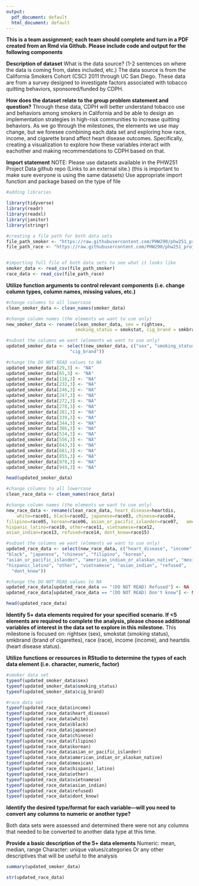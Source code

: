 ```yaml
---
output:
  pdf_document: default
  html_document: default
---
```

**This is a team assignment; each team should complete and turn in a PDF created from an Rmd via Github. Please include code and output for the following components**



**Description of dataset**
What is the data source? (1-2 sentences on where the data is coming from, dates included, etc.)
The data source is from the California Smokers Cohort (CSC) 2011 through UC San Diego. These data are from a survey designed to investigate factors associated with tobacco quitting behaviors, sponsored/funded by CDPH.




**How does the dataset relate to the group problem statement and question?**
Through these data, CDPH will better understand tobacco use and behaviors among smokers in California and be able to design an implementation strategies in high-risk communities to increase quitting behaviors. As we go through the milestones, the elements we use may change, but we foresee combining each data set and exploring how race, income, and cigarette brand affect heart disease outcomes. Specifically, creating a visualization to explore how these variables interact with eachother and making recommendations to CDPH based on that.



**Import statement**
NOTE: Please use datasets available in the PHW251 Project Data github repo (Links to an external site.) (this is important to make sure everyone is using the same datasets)
Use appropriate import function and package based on the type of file


```r

#adding libraries

library(tidyverse)
library(readr)
library(readxl)
library(janitor)
library(stringr)

```

```r
#creating a file path for both data sets
file_path_smoker <- "https://raw.githubusercontent.com/PHW290/phw251_projectdata/main/ca_csc_smoker_data.csv"
file_path_race <- "https://raw.githubusercontent.com/PHW290/phw251_projectdata/main/ca_csc_outcome_race_data.csv"


#importing full file of both data sets to see what it looks like
smoker_data <- read_csv(file_path_smoker)
race_data <- read_csv(file_path_race)

```


**Utilize function arguments to control relevant components (i.e. change column types, column names, missing values, etc.)**
```r

#change columns to all lowercase
clean_smoker_data <- clean_names(smoker_data)

#change column names (the elements we want to use only)
new_smoker_data <- rename(clean_smoker_data, sex = rightsex, 
                          smoking_status = smokstat, cig_brand = smkbrand)

#subset the columns we want (elements we want to use only)
updated_smoker_data <- select(new_smoker_data, c("sex", "smoking_status",
                        "cig_brand"))

#change the DO NOT READ values to NA
updated_smoker_data[29,3] <- "NA"
updated_smoker_data[65,3] <- "NA"
updated_smoker_data[116,3] <- "NA"
updated_smoker_data[232,3] <- "NA"
updated_smoker_data[246,3] <- "NA"
updated_smoker_data[247,3] <- "NA"
updated_smoker_data[272,3] <- "NA"
updated_smoker_data[278,3] <- "NA"
updated_smoker_data[281,3] <- "NA"
updated_smoker_data[339,3] <- "NA"
updated_smoker_data[344,3] <- "NA"
updated_smoker_data[386,3] <- "NA"
updated_smoker_data[534,3] <- "NA"
updated_smoker_data[556,3] <- "NA"
updated_smoker_data[643,3] <- "NA"
updated_smoker_data[681,3] <- "NA"
updated_smoker_data[855,3] <- "NA"
updated_smoker_data[878,3] <- "NA"
updated_smoker_data[949,3] <- "NA"

head(updated_smoker_data)
```

```r

#change columns to all lowercase
clean_race_data <- clean_names(race_data)

#change column names (the elements we want to use only)
new_race_data <- rename(clean_race_data, heart_disease=heartdis, 
    white=race01, black=race02, japanese=race03, chinese=race04, 
filipino=race05, korean=race06, asian_or_pacific_islander=race07,   american_indian_or_alaskan_native=race08, mexican=race09, 
hispanic_latino=race10, other=race11, vietnamese=race12,
asian_indian=race13, refused=race14, dont_know=race15)

#subset the columns we want (elements we want to use only)
updated_race_data <- select(new_race_data, c("heart_disease", "income", "white", 
"black", "japanese", "chinese", "filipino", "korean", 
"asian_or_pacific_islander", "american_indian_or_alaskan_native", "mexican", 
"hispanic_latino", "other", "vietnamese", "asian_indian", "refused",
  "dont_know"))

#change the DO NOT READ values to NA
updated_race_data[updated_race_data == "(DO NOT READ) Refused"] <- NA
updated_race_data[updated_race_data == "(DO NOT READ) Don't know"] <- NA

head(updated_race_data)

```


**Identify 5+ data elements required for your specified scenario. If <5 elements are required to complete the analysis, please choose additional variables of interest in the data set to explore in this milestone.**
This milestone is focused on: rightsex (sex), smokstat (smoking status), smkbrand (brand of cigarettes), race (race), income (income), and heartdis (heart disease status).



**Utilize functions or resources in RStudio to determine the types of each data element (i.e. character, numeric, factor)**
```r
#smoker data set
typeof(updated_smoker_data$sex)
typeof(updated_smoker_data$smoking_status)
typeof(updated_smoker_data$cig_brand)
```

```r
#race data set
typeof(updated_race_data$income)
typeof(updated_race_data$heart_disease)
typeof(updated_race_data$white)
typeof(updated_race_data$black)
typeof(updated_race_data$japanese)
typeof(updated_race_data$chinese)
typeof(updated_race_data$filipino)
typeof(updated_race_data$korean)
typeof(updated_race_data$asian_or_pacific_islander)
typeof(updated_race_data$american_indian_or_alaskan_native)
typeof(updated_race_data$mexican)
typeof(updated_race_data$hispanic_latino)
typeof(updated_race_data$other)
typeof(updated_race_data$vietnamese)
typeof(updated_race_data$asian_indian)
typeof(updated_race_data$refused)
typeof(updated_race_data$dont_know)
```

**Identify the desired type/format for each variable—will you need to convert any columns to numeric or another type?**

Both data sets were assessed and determined there were not any columns that needed to be converted to another data type at this time.


**Provide a basic description of the 5+ data elements**
Numeric: mean, median, range
Character:  unique values/categories
Or any other descriptives that will be useful to the analysis
```r
summary(updated_smoker_data)
```

```r
str(updated_race_data)
```

